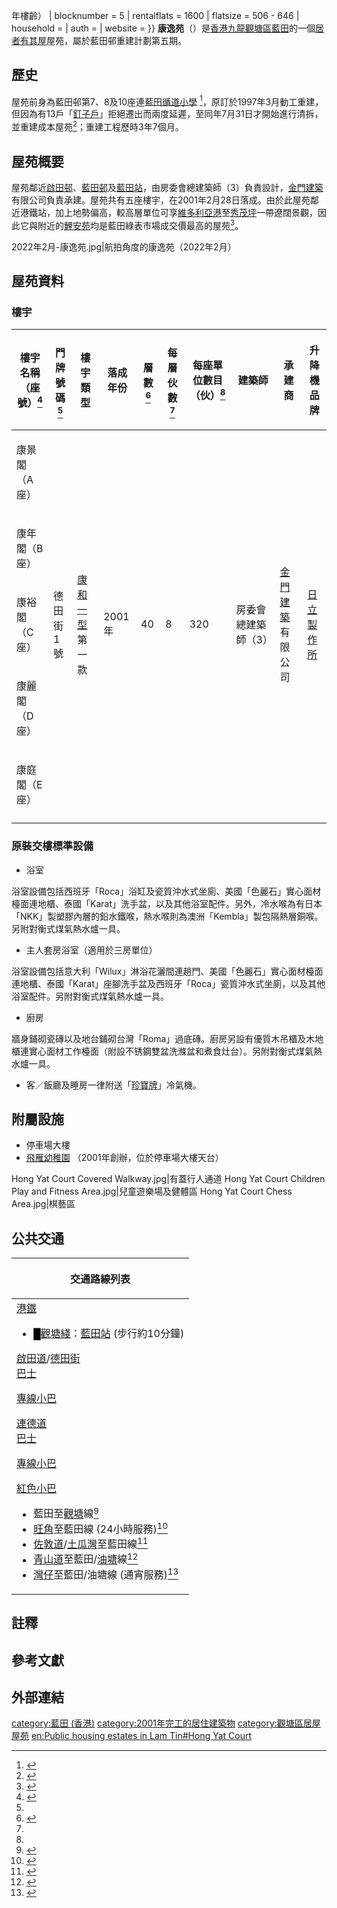 {{Coord|22.3107|114.2346|display=title}}
{{HKPublicHousing
| housename = 康逸苑<br>Hong Yat Court
| authority =
| photo = Hong Yat Court (full view and sky blue version).jpg
| phototitle = 康逸苑及停車場
| district = 觀塘區
| type = 居者有其屋
| year = 2001年（{{#expr:{{Currentyear}} - 2001}}年樓齡）
| blocknumber = 5
| rentalflats = 1600
| flatsize = 506 - 646
| household = 
| auth = 
| website = 
}}
'''康逸苑'''（{{lang-en|'''Hong Yat Court'''}}）是[[香港|香港]][[九龍|九龍]][[觀塘區|觀塘區]][[藍田_(香港)|藍田]]的一個[[居者有其屋|居者有其屋]]屋苑，屬於藍田邨重建計劃第五期。

== 歷史 ==
屋苑前身為藍田邨第7、8及10座連[[藍田循道衛理小學|藍田循道小學]] <ref>{{Cite web |url=http://www.housingauthority.gov.hk/hkhd/hab/cpd/shop_c/chinese/kaitin_ext/introduction.htm |title=啟田商場 |access-date=2009-09-20 |archive-date=2010-04-13 |archive-url=https://web.archive.org/web/20100413085042/http://www.housingauthority.gov.hk/hkhd/hab/cpd/shop_c/chinese/kaitin_ext/introduction.htm }}</ref>，原訂於1997年3月動工重建，但因為有13戶「[[釘子戶|釘子戶]]」拒絕遷出而兩度延遲，至同年7月31日才開始進行清拆，並重建成本屋苑<ref>{{Cite web |url=https://www.aud.gov.hk/pdf_c/c35ch12.pdf |title=審計署報告書-整體重建計劃 |access-date=2019-07-05 |archive-date=2021-03-10 |archive-url=https://web.archive.org/web/20210310183904/https://www.aud.gov.hk/pdf_c/c35ch12.pdf |dead-url=no }}</ref>；重建工程歷時3年7個月。

== 屋苑概要 ==
屋苑鄰近[[啟田邨|啟田邨]]、[[藍田邨|藍田邨]]及[[藍田站_(香港)|藍田站]]，由房委會總建築師（3）負責設計，[[金門建築|金門建築]]有限公司負責承建。屋苑共有五座樓宇，在2001年2月28日落成。由於此屋苑鄰近港鐵站，加上地勢偏高，較高層單位可享[[維多利亞港|維多利亞港]]至[[秀茂坪|秀茂坪]]一帶遼闊景觀，因此它與附近的[[鯉安苑|鯉安苑]]均是藍田綠表市場成交價最高的屋苑<ref>{{Cite web |url=http://www.etnet.com.hk/www/tc/news/categorized_news_detail.php?newsid=ETN270106583&category=property |title=【本港樓市】藍田康逸苑三房居二價628萬售，創同區歷史新高 |access-date=2017-01-06 |archive-date=2021-02-14 |archive-url=https://web.archive.org/web/20210214161111/http://www.etnet.com.hk/www/tc/news/categorized_news_detail.php?category=property&newsid=ETN270106583 }}</ref>。

<gallery>
2022年2月-康逸苑.jpg|航拍角度的康逸苑（2022年2月）
</gallery>

== 屋苑資料 ==
===樓宇===
{| class="wikitable" style="text-align: center;"
|-	
! 樓宇名稱（座號）<ref name=yat>{{Cite web |url=https://hk.centadata.com/Result.aspx?search=%E5%BA%B7%E9%80%B8 |title=存档副本 |access-date=2019-12-31 |archive-date=2021-02-02 |archive-url=https://web.archive.org/web/20210202125609/https://hk.centadata.com/Result.aspx?search=%E5%BA%B7%E9%80%B8 }}</ref> !! 門牌號碼 <ref name=yat></ref> !! 樓宇類型 !! 落成年份 !! 層數 <ref name=b>{{Cite web |url=http://hk.centadata.com/basicinfo.aspx?type=2&code=EWSWWPWYPD&ref=CD2_Detail |title=存档副本 |access-date=2019-11-19 |archive-date=2021-01-04 |archive-url=https://web.archive.org/web/20210104221818/http://hk.centadata.com/basicinfo.aspx?type=2&code=EWSWWPWYPD&ref=CD2_Detail }}</ref> !! 每層伙數 <ref name=b></ref> !! 每座單位數目（伙）<ref name=b></ref> 
!建築師
!承建商
!升降機品牌
|-
| 康景閣（A座）{{Notetag|康景閣及康年閣是同一組「雙子星」大廈|name=景年}}
| rowspan="5" | 德田街1號
| rowspan="5" | [[康和型大廈|康和一型]]第一款
| rowspan="5" | 2001年
| rowspan="5" | 40
| rowspan="5" | 8
| rowspan="5" | 320
| rowspan="5" |房委會總建築師（3）
| rowspan="5" |[[金門建築|金門建築]]有限公司
| rowspan="5" |[[日立製作所|日立製作所]]
|-
| 康年閣（B座）{{Notetag|name=景年}}
|-
| 康裕閣（C座）
|-
| 康麗閣（D座）{{Notetag|康麗閣及康庭閣是同一組「雙子星」大廈|name=麗庭}}
|-
| 康庭閣（E座）{{Notetag|name=麗庭}}
|-
|}

===原裝交樓標準設備===
* 浴室
浴室設備包括西班牙「Roca」浴缸及瓷質沖水式坐廁、美國「色麗石」實心面材檯面連地櫃、泰國「Karat」洗手盆，以及其他浴室配件。另外，冷水喉為有日本「NKK」製塑膠內層的鉛水鐵喉，熱水喉則為澳洲「Kembla」製包隔熱層銅喉。另附對衡式煤氣熱水爐一具。

* 主人套房浴室（適用於三房單位）
浴室設備包括意大利「Wilux」淋浴花灑間連趟門、美國「色麗石」實心面材檯面連地櫃、泰國「Karat」座腳洗手盆及西班牙「Roca」瓷質沖水式坐廁，以及其他浴室配件。另附對衡式煤氣熱水爐一具。

* 廚房
牆身鋪砌瓷磚以及地台鋪砌台灣「Roma」過底磚。廚房另設有優質木吊櫃及木地櫃連實心面材工作檯面（附設不锈鋼雙盆洗滌盆和煮食灶台）。另附對衡式煤氣熱水爐一具。

* 客／飯廳及睡房一律附送「[[珍寶牌|珍寶牌]]」冷氣機。

==附屬設施==
*停車場大樓
*[http://www.fnkg.edu.hk 飛雁幼稚園] {{Wayback|url=http://www.fnkg.edu.hk/ |date=20220419041607 }}（2001年創辦，位於停車場大樓天台）

<gallery>
Hong Yat Court Covered Walkway.jpg|有蓋行人通道
Hong Yat Court Children Play and Fitness Area.jpg|兒童遊樂場及健體區
Hong Yat Court Chess Area.jpg|棋藝區
</gallery>
==公共交通==
{| class="mw-collapsible mw-collapsed wikitable" style="background:white; margin: 0 auto; width: auto;"  
! 交通路線列表
|-
|
;[[港鐵|港鐵]]
*<font color="{{觀塘綫色彩}}">█</font>[[觀塘綫|觀塘綫]]：[[藍田站_(香港)|藍田站]] (步行約10分鐘)
;[[啟田道|啟田道]]/[[德田街|德田街]]
;[[香港巴士|巴士]]
{{九龍新界巴士簡單列表|14D|14H|15|15A|15X|16M|38|38P|40A|93M|215X|216M}}{{過海隧道巴士簡單列表|690|690P|694}}{{大嶼山巴士簡單列表|E22|E22X|N29}}
;[[香港小巴|專線小巴]]
{{九龍專線小巴簡單列表|62S|76B}}{{新界專線小巴簡單列表|17}}
;[[連德道|連德道]]
;[[香港巴士|巴士]]
{{九龍新界巴士簡單列表|14D|14H|15X|16|16M|88X|215X|216M|889}}{{過海隧道巴士簡單列表|603|603A|603P|603S}}
;[[香港小巴|專線小巴]]
{{九龍專線小巴簡單列表|24|60|76B}}{{新界專線小巴簡單列表|17}}
;[[香港小巴|紅色小巴]]
*藍田至[[觀塘|觀塘]]線<ref>{{Cite web |url=http://www.16seats.net/chi/rmb/r_k60.html |title=觀塘市中心　—　藍田 |access-date=2016-08-12 |archive-url=https://web.archive.org/web/20170111065106/http://www.16seats.net/chi/rmb/r_k60.html |archive-date=2017-01-11 |dead-url=yes }}</ref>
*[[旺角|旺角]]至藍田線 (24小時服務)<ref>{{Cite web |url=http://www.16seats.net/chi/rmb/r_k16.html |title=旺角花園街　—　藍田 |accessdate=2016-08-12 |archive-date=2018-08-25 |archive-url=https://web.archive.org/web/20180825131859/http://www.16seats.net/chi/rmb/r_k16.html |dead-url=yes }}</ref>
*[[佐敦道|佐敦道]]/[[土瓜灣|土瓜灣]]至藍田線<ref>{{Cite web |url=http://www.16seats.net/chi/rmb/r_k55.html |title=佐敦道寧波街　—　藍田 |accessdate=2016-08-12 |archive-date=2018-08-03 |archive-url=https://web.archive.org/web/20180803115549/http://www.16seats.net/chi/rmb/r_k55.html |dead-url=yes }}</ref>
*[[青山道|青山道]]至藍田/[[油塘|油塘]]線<ref>{{Cite web |url=http://www.16seats.net/chi/rmb/r_k38.html |title=青山道香港紗廠　—　藍田及油塘 |accessdate=2016-08-12 |archive-date=2017-05-06 |archive-url=https://web.archive.org/web/20170506144403/http://www.16seats.net/chi/rmb/r_k38.html |dead-url=no }}</ref>
*[[灣仔|灣仔]]至藍田/油塘線 (通宵服務)<ref>{{Cite web |url=http://www.16seats.net/chi/rmb/r_kh63.html |title=灣仔　—　藍田及油塘 |accessdate=2016-08-12 |archive-date=2016-09-20 |archive-url=https://web.archive.org/web/20160920212806/http://www.16seats.net/chi/rmb/r_kh63.html |dead-url=no }}</ref>
|}

== 註釋 ==
{{NoteFoot}}
== 參考文獻 ==
{{Reflist}}

== 外部連結 ==
{{Commonscat|Hong Yat Court}}

{{觀塘區居屋屋苑}}
{{DEFAULTSORT:Hong Yat Court}}
[[category:藍田_(香港)|category:藍田 (香港)]]
[[category:2001年完工的居住建築物|category:2001年完工的居住建築物]]
[[category:觀塘區居屋屋苑|category:觀塘區居屋屋苑]]
[[en:Public_housing_estates_in_Lam_Tin#Hong_Yat_Court|en:Public housing estates in Lam Tin#Hong Yat Court]]